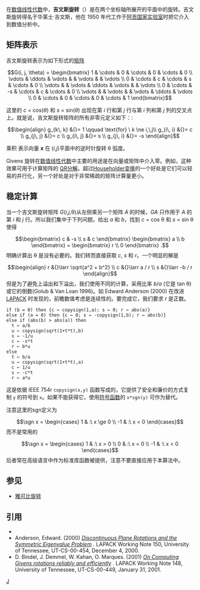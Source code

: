 在[[数值线性代数|数值线性代数]]中，'''吉文斯旋转'''（{{lang|en|Givens rotation}}）是在两个坐标轴所展开的平面中的旋转。吉文斯旋转得名于华莱士·吉文斯，他在 1950 年代工作于[[阿贡国家实验室|阿贡国家实验室]]时把它介入到数值分析中。

== 矩阵表示 ==
吉文斯旋转表示为如下形式的[[矩阵|矩阵]]

:<math>G(i, j, \theta) = 
       \begin{bmatrix}   1   & \cdots &    0   & \cdots &    0   & \cdots &    0   \\
                      \vdots & \ddots & \vdots &        & \vdots &        & \vdots \\
                         0   & \cdots &    c   & \cdots &    s   & \cdots &    0   \\
                      \vdots &        & \vdots & \ddots & \vdots &        & \vdots \\
                         0   & \cdots &   -s   & \cdots &    c   & \cdots &    0   \\
                      \vdots &        & \vdots &        & \vdots & \ddots & \vdots \\
                         0   & \cdots &    0   & \cdots &    0   & \cdots &    1
       \end{bmatrix}</math>

这里的 ''c'' = cos(''θ'') 和 ''s'' = sin(''θ'') 出现在第 ''i'' 行和第 ''j'' 行与第 ''i'' 列和第 ''j'' 列的交叉点上。就是说，吉文斯旋转矩阵的所有非零元定义如下：:
:<math>\begin{align}
 g_{k\, k} &{}= 1 \qquad \text{for} \ k \ne i,\,j\\
 g_{i\, i} &{}= c \\
 g_{j\, j} &{}= c \\
 g_{i\, j} &{}= s \\
 g_{j\, i} &{}= -s
\end{align}</math>


乘积 {{math|''G''(''i'', ''j'', ''θ'')'''x'''}} 表示向量 '''x''' 在 (''i'',''j'')平面中的逆时针旋转 θ 弧度。

Givens 旋转在[[数值线性代数|数值线性代数]]中主要的用途是在向量或矩阵中介入零。例如，这种效果可用于计算矩阵的 [[QR分解|QR分解]]。超过[[Householder变换|Householder变换]]的一个好处是它们可以轻易的并行化，另一个好处是对于非常稀疏的矩阵计算量更小。

== 稳定计算 ==
当一个吉文斯旋转矩阵 ''G''(''i'',''j'',θ)从左侧乘另一个矩阵 ''A'' 的时候，''GA'' 只作用于 ''A'' 的第 ''i'' 和 ''j'' 行。所以我们集中于下列问题。给出 ''a'' 和 ''b''，找到 ''c'' = cos θ 和 ''s'' = sin θ 使得
:<math> \begin{bmatrix} c & -s \\ s & c \end{bmatrix} \begin{bmatrix} a \\ b \end{bmatrix} = \begin{bmatrix} r \\ 0 \end{bmatrix} . </math>
明确计算出 θ 是没有必要的。我们转而直接获取 ''c'', ''s'' 和 ''r''。一个明显的解是
:<math>\begin{align}
 r &{}\larr \sqrt{a^2 + b^2} \\
 c &{}\larr a / r \\
 s &{}\larr -b / r
\end{align}</math>
但是为了避免上溢出和下溢出，我们使用不同的计算，采用比率 ''b''/''a'' (它是 tan θ)或它的倒数(Golub & Van Loan 1996)。如 Edward Anderson (2000) 在改进 [[LAPACK|LAPACK]] 时发现的，前瞻数值考虑是连续性的。要完成它，我们要求 ''r'' 是正数。

 if (b = 0) then {c ← copysign(1,a); s ← 0; r ← abs(a)}
 else if (a = 0) then {c ← 0; s ← -copysign(1,b); r ← abs(b)}
 else if (abs(b) > abs(a)) then
   t ← a/b
   u ← copysign(sqrt(1+t*t),b)
   s ← -1/u
   c ← -s*t
   r ← b*u
 else
   t ← b/a
   u ← copysign(sqrt(1+t*t),a)
   c ← 1/u
   s ← -c*t
   r ← a*u

这是依据 IEEE 754r <tt>copysign(x,y)</tt> 函数写成的，它提供了安全和廉价的方式复制 <tt>y</tt> 的符号到 <tt>x</tt>。如果不能获得它，使用[[符号函数|符号函数]]的 <tt>x*sgn(y)</tt> 可作为替代。

注意这里的sgn定义为
:<math>\sgn x = \begin{cases}
  1 & :\ x \ge 0 \\
  -1 & :\ x < 0 \end{cases}</math>
而不是常用的
:<math>\sgn x = \begin{cases}
  1 & :\ x > 0 \\
  0 & :\ x = 0 \\
  -1 & :\ x < 0 \end{cases}</math>
后者常在高级语言中作为标准库函数被提供，注意不要直接应用于本算法中。

== 参见 ==
* [[雅可比旋转|雅可比旋转]]

== 引用 ==
* {{cite book
  | last = Golub
  | first = Gene H.
  | authorlink = 
  | coauthors = Charles F. Van Loan
  | title = Matrix Computations
  | edition = 3/e
  | publisher = Johns Hopkins University Press
  | date = 1996
  | location = Baltimore
  | id = ISBN 978-0-8018-5414-9 }}
* Anderson, Edward. (2000) ''[http://www.netlib.org/lapack/lawns/downloads/ Discontinuous Plane Rotations and the Symmetric Eigenvalue Problem] {{Wayback|url=http://www.netlib.org/lapack/lawns/downloads/ |date=20201112030940 }}''. LAPACK Working Note 150, University of Tennessee, UT-CS-00-454, December 4, 2000.
* D. Bindel, J. Demmel, W. Kahan, O. Marques. (2001) ''[http://www.netlib.org/lapack/lawns/downloads/ On Computing Givens rotations reliably and efficiently] {{Wayback|url=http://www.netlib.org/lapack/lawns/downloads/ |date=20201112030940 }}''. LAPACK Working Note 148, University of Tennessee, UT-CS-00-449, January 31, 2001.<!-- The paper itself says January 2001, but the LAWN site says October 2000. -->

[[Category:数值线性代数|J]]